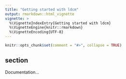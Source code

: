 ```yaml
---
title: "Getting started with ldcm"
output: rmarkdown::html_vignette
vignette: >
  %\VignetteIndexEntry{Getting started with ldcm}
  %\VignetteEngine{knitr::rmarkdown}
  %\VignetteEncoding{UTF-8}
---
```


```r
knitr::opts_chunk$set(comment = "#>", collapse = TRUE)
```

## section
Documentation...
